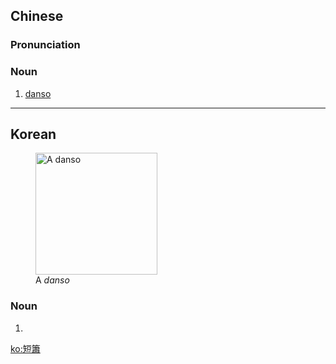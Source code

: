 {{also|短箫}}
==Chinese==
{{zh-forms|s=短箫}}

===Pronunciation===
{{zh-pron
|m=duǎnxiāo
|c=dyun2 siu1
|cat=n
}}

===Noun===
{{zh-noun}}

# [[danso]] {{gloss|vertical flute used in Korean folk music}}

{{zh-cat|Musical instruments}}

----

==Korean==
{{ko-hanjatab}}
[[Image:Danso.jpg|thumb|right|195px|A ''danso'']]

===Noun===
{{ko-noun|hj|hangeul=단소}}

# {{hanja form of|단소|danso}}

[[ko:短簫]]